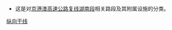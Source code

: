 [[Category:湖南省高速公路|纵向干线]]

{{catmore|京港澳高速公路复线湖南段}}
* 这是对[[京港澳高速公路复线湖南段|京港澳高速公路复线湖南段]]相关路段及其附属设施的分类。